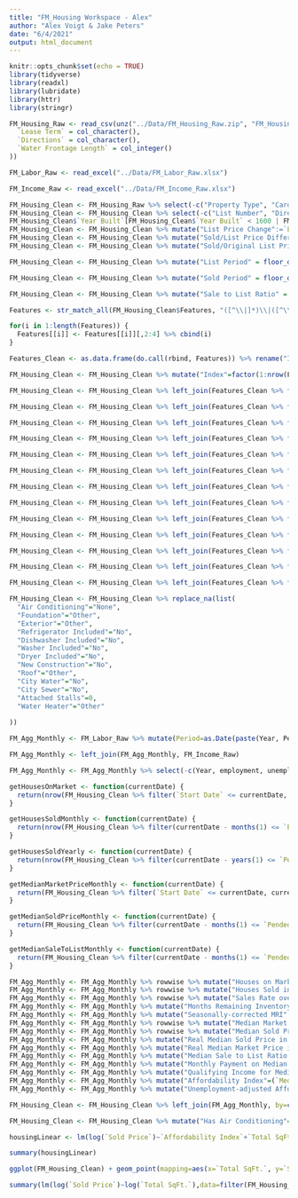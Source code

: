 ```yaml
---
title: "FM_Housing Workspace - Alex"
author: "Alex Voigt & Jake Peters"
date: "6/4/2021"
output: html_document
---
```


```r
knitr::opts_chunk$set(echo = TRUE)
library(tidyverse)
library(readxl)
library(lubridate)
library(httr)
library(stringr)
```


```r
FM_Housing_Raw <- read_csv(unz("../Data/FM_Housing_Raw.zip", "FM_Housing_Raw.csv"), col_types = cols(
  `Lease Term` = col_character(),
  `Directions` = col_character(),
  `Water Frontage Length` = col_integer()
))

FM_Labor_Raw <- read_excel("../Data/FM_Labor_Raw.xlsx")

FM_Income_Raw <- read_excel("../Data/FM_Income_Raw.xlsx")
```

```r
FM_Housing_Clean <- FM_Housing_Raw %>% select(-c("Property Type", "Card Format")) #All properties are Residential for both Property Type and Card Format variables
FM_Housing_Clean <- FM_Housing_Clean %>% select(-c("List Number", "Directions")) #Arbitrary values not useful for data mining
FM_Housing_Clean$`Year Built`[FM_Housing_Clean$`Year Built` < 1600 | FM_Housing_Clean$`Year Built` > 2021] <- NA
FM_Housing_Clean <- FM_Housing_Clean %>% mutate("List Price Change":=`List Price`-`Original List Price`)
FM_Housing_Clean <- FM_Housing_Clean %>% mutate("Sold/List Price Difference":=`Sold Price` - `List Price`)
FM_Housing_Clean <- FM_Housing_Clean %>% mutate("Sold/Original List Price Difference":=`Sold Price` - `Original List Price`)

FM_Housing_Clean <- FM_Housing_Clean %>% mutate("List Period" = floor_date(`Start Date`, "month"))

FM_Housing_Clean <- FM_Housing_Clean %>% mutate("Sold Period" = floor_date(`Sold Date`, "month"))

FM_Housing_Clean <- FM_Housing_Clean %>% mutate("Sale to List Ratio" = `Sold Price` / `List Price`)

Features <- str_match_all(FM_Housing_Clean$Features, "([^\\|]*)\\|([^\\|]*)\\|([^;]*);")

for(i in 1:length(Features)) {
  Features[[i]] <- Features[[i]][,2:4] %>% cbind(i)
}

Features_Clean <- as.data.frame(do.call(rbind, Features)) %>% rename("Index" = i)

FM_Housing_Clean <- FM_Housing_Clean %>% mutate("Index"=factor(1:nrow(FM_Housing_Clean)))

FM_Housing_Clean <- FM_Housing_Clean %>% left_join(Features_Clean %>% filter(V1=="Air Conditioning") %>% select("Index", V2)) %>% rename("Air Conditioning"=V2) %>% distinct(Index, .keep_all=TRUE)

FM_Housing_Clean <- FM_Housing_Clean %>% left_join(Features_Clean %>% filter(V1=="Foundation") %>% select("Index", V2)) %>% rename("Foundation"=V2) %>% distinct(Index, .keep_all=TRUE)

FM_Housing_Clean <- FM_Housing_Clean %>% left_join(Features_Clean %>% filter(V1=="Exterior") %>% select("Index", V2)) %>% rename("Exterior"=V2) %>% distinct(Index, .keep_all=TRUE)

FM_Housing_Clean <- FM_Housing_Clean %>% left_join(Features_Clean %>% filter(V2=="Refrigerator") %>% select("Index", V3)) %>% rename("Refrigerator Included"=V3) %>% distinct(Index, .keep_all=TRUE)

FM_Housing_Clean <- FM_Housing_Clean %>% left_join(Features_Clean %>% filter(V2=="Dishwasher") %>% select("Index", V3)) %>% rename("Dishwasher Included"=V3) %>% distinct(Index, .keep_all=TRUE)

FM_Housing_Clean <- FM_Housing_Clean %>% left_join(Features_Clean %>% filter(V2=="Washer") %>% select("Index", V3)) %>% rename("Washer Included"=V3) %>% distinct(Index, .keep_all=TRUE)

FM_Housing_Clean <- FM_Housing_Clean %>% left_join(Features_Clean %>% filter(V2=="Dryer") %>% select("Index", V3)) %>% rename("Dryer Included"=V3) %>% distinct(Index, .keep_all=TRUE)

FM_Housing_Clean <- FM_Housing_Clean %>% left_join(Features_Clean %>% filter(V2=="New Construction") %>% select("Index", V3)) %>% rename("New Construction"=V3) %>% distinct(Index, .keep_all=TRUE)

FM_Housing_Clean <- FM_Housing_Clean %>% left_join(Features_Clean %>% filter(V1=="Roof") %>% select("Index", V2)) %>% rename("Roof"=V2) %>% distinct(Index, .keep_all=TRUE)

FM_Housing_Clean <- FM_Housing_Clean %>% left_join(Features_Clean %>% filter(V2=="City Water") %>% select("Index", V3)) %>% rename("City Water"=V3) %>% distinct(Index, .keep_all=TRUE)

FM_Housing_Clean <- FM_Housing_Clean %>% left_join(Features_Clean %>% filter(V2=="City Sewer") %>% select("Index", V3)) %>% rename("City Sewer"=V3) %>% distinct(Index, .keep_all=TRUE)

FM_Housing_Clean <- FM_Housing_Clean %>% left_join(Features_Clean %>% filter(V2=="# Stalls Attached") %>% select("Index", V3)) %>% rename("Attached Stalls"=V3) %>% distinct(Index, .keep_all=TRUE)

FM_Housing_Clean <- FM_Housing_Clean %>% left_join(Features_Clean %>% filter(V1=="Water Heater") %>% select("Index", V2)) %>% rename("Water Heater"=V2) %>% distinct(Index, .keep_all=TRUE)

FM_Housing_Clean <- FM_Housing_Clean %>% replace_na(list(
  "Air Conditioning"="None",
  "Foundation"="Other",
  "Exterior"="Other",
  "Refrigerator Included"="No",
  "Dishwasher Included"="No",
  "Washer Included"="No",
  "Dryer Included"="No",
  "New Construction"="No",
  "Roof"="Other",
  "City Water"="No",
  "City Sewer"="No",
  "Attached Stalls"=0,
  "Water Heater"="Other"
  
))
```

```r
FM_Agg_Monthly <- FM_Labor_Raw %>% mutate(Period=as.Date(paste(Year, Period, "01", sep="-"), "%Y-%b-%d"))

FM_Agg_Monthly <- left_join(FM_Agg_Monthly, FM_Income_Raw)

FM_Agg_Monthly <- FM_Agg_Monthly %>% select(-c(Year, employment, unemployment)) %>% mutate_at(vars(`labor force`,`unemployment rate`), parse_number)

getHousesOnMarket <- function(currentDate) {
  return(nrow(FM_Housing_Clean %>% filter(`Start Date` <= currentDate, currentDate <= `Pended Date`)))
}

getHousesSoldMonthly <- function(currentDate) {
  return(nrow(FM_Housing_Clean %>% filter(currentDate - months(1) <= `Pended Date`, `Pended Date` <= currentDate)))
}

getHousesSoldYearly <- function(currentDate) {
  return(nrow(FM_Housing_Clean %>% filter(currentDate - years(1) <= `Pended Date`, `Pended Date` <= currentDate)))
}

getMedianMarketPriceMonthly <- function(currentDate) {
  return(FM_Housing_Clean %>% filter(`Start Date` <= currentDate, currentDate - months(1) <= `Pended Date`) %>% pull(`List Price`) %>% median())
}

getMedianSoldPriceMonthly <- function(currentDate) {
  return(FM_Housing_Clean %>% filter(currentDate - months(1) <= `Pended Date`, `Pended Date` <= currentDate) %>% pull(`Sold Price`) %>% median())
}

getMedianSaleToListMonthly <- function(currentDate) {
  return(FM_Housing_Clean %>% filter(currentDate - months(1) <= `Pended Date`, `Pended Date` <= currentDate) %>% pull(`Sale to List Ratio`) %>% mean())
}

FM_Agg_Monthly <- FM_Agg_Monthly %>% rowwise %>% mutate("Houses on Market" = getHousesOnMarket(Period))
FM_Agg_Monthly <- FM_Agg_Monthly %>% rowwise %>% mutate("Houses Sold in Period" = getHousesSoldMonthly(Period))
FM_Agg_Monthly <- FM_Agg_Monthly %>% rowwise %>% mutate("Sales Rate over past Year" = getHousesSoldYearly(Period)/12)
FM_Agg_Monthly <- FM_Agg_Monthly %>% mutate("Months Remaining Inventory" = `Houses on Market` / `Houses Sold in Period`)
FM_Agg_Monthly <- FM_Agg_Monthly %>% mutate("Seasonally-corrected MRI" = `Houses on Market` / `Sales Rate over past Year`)
FM_Agg_Monthly <- FM_Agg_Monthly %>% rowwise %>% mutate("Median Market Price in Period" = getMedianMarketPriceMonthly(Period))
FM_Agg_Monthly <- FM_Agg_Monthly %>% rowwise %>% mutate("Median Sold Price in Period" = getMedianSoldPriceMonthly(Period))
FM_Agg_Monthly <- FM_Agg_Monthly %>% mutate("Real Median Sold Price in Period" = 261.56*`Median Sold Price in Period` / `CPI`)
FM_Agg_Monthly <- FM_Agg_Monthly %>% mutate("Real Median Market Price in Period" = 261.56*`Median Market Price in Period` / `CPI`)
FM_Agg_Monthly <- FM_Agg_Monthly %>% mutate("Median Sale to List Ratio in Period" = getMedianSaleToListMonthly(Period))
FM_Agg_Monthly <- FM_Agg_Monthly %>% mutate("Monthly Payment on Median Home Sold in Period"=`Median Sold Price in Period`*.8*(0.01*`Effective Interest Rate`/12)/(1-(1/(1+0.01*`Effective Interest Rate`/12)^360)))
FM_Agg_Monthly <- FM_Agg_Monthly %>% mutate("Qualifying Income for Median Home Sold in Period"=`Monthly Payment on Median Home Sold in Period`*4*12)
FM_Agg_Monthly <- FM_Agg_Monthly %>% mutate("Affordability Index"=(`Median Income`/`Qualifying Income for Median Home Sold in Period`)*100)
FM_Agg_Monthly <- FM_Agg_Monthly %>% mutate("Unemployment-adjusted Affordability Index"=`Affordability Index`*(1-0.01*`unemployment rate`))

FM_Housing_Clean <- FM_Housing_Clean %>% left_join(FM_Agg_Monthly, by=c("List Period"="Period"))
```

```r
FM_Housing_Clean <- FM_Housing_Clean %>% mutate("Has Air Conditioning"=if_else(`Air Conditioning`=="None", "No", "Yes"))
```


```r
housingLinear <- lm(log(`Sold Price`)~`Affordability Index`+`Total SqFt.`+`Months Remaining Inventory`+`Start Date`+`Year Built`+`Total Bedrooms`+`Garage Stalls`+`Median Market Price in Period`+`Median Sold Price in Period`+`City Water`+`Has Air Conditioning`+`Dishwasher Included`, data=filter(FM_Housing_Clean, `Pended Date`>=as.Date("2002-01-01")&`Total SqFt.`>0))

summary(housingLinear)
```

```r
ggplot(FM_Housing_Clean) + geom_point(mapping=aes(x=`Total SqFt.`, y=`Sold Price`)) + scale_x_log10() + scale_y_log10()

summary(lm(log(`Sold Price`)~log(`Total SqFt.`),data=filter(FM_Housing_Clean, `Sold Price`>0 & `Total SqFt.` > 0)))
```



